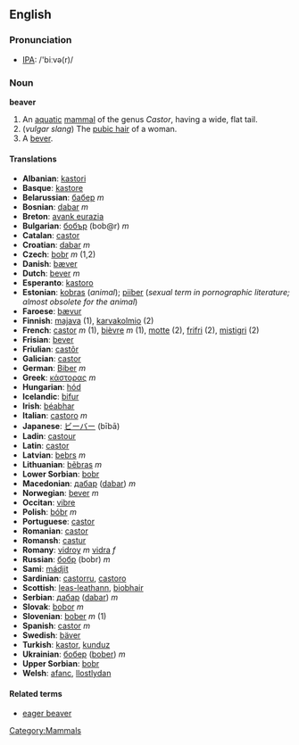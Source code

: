 {{wikipedia}}
==English==
=== Pronunciation ===
*[[w:IPA|IPA]]: /'biːvə(r)/

===Noun===
'''beaver'''

#An [[aquatic]] [[mammal]] of the genus ''Castor'', having a wide, flat tail.
#(''vulgar slang'') The [[pubic hair]] of a woman.
#A [[bever]].

====Translations====
*'''Albanian''': [[kastori]]
*'''Basque''': [[kastore]]
*'''Belarussian''': [[бабер]] ''m''
*'''Bosnian''': [[dabar]] ''m''
*'''Breton''': [[avank eurazia]]
*'''Bulgarian''': [[бобър]] (bob@r) ''m''
*'''Catalan''': [[castor]]
*'''Croatian''': [[dabar]] ''m''
*'''Czech''': [[bobr]] ''m'' (1,2)
*'''Danish''': [[bæver]]
*'''Dutch''': [[bever]] ''m''
*'''Esperanto''': [[kastoro]]
*'''Estonian''': [[kobras]] (''animal''); [[piiber]] (''sexual term in pornographic literature; almost obsolete for the animal'')  
*'''Faroese''': [[bævur]]
*'''Finnish''': [[majava]] (1), [[karvakolmio]] (2)
*'''French''': [[castor]] ''m'' (1), [[bièvre]] ''m'' (1),  [[motte]] (2), [[frifri]] (2), [[mistigri]] (2)
*'''Frisian''': [[bever]]
*'''Friulian''': [[castôr]]
*'''Galician''': [[castor]]
*'''German''': [[Biber]] ''m''
*'''Greek''': [[κάστορας]] ''m''
*'''Hungarian''': [[hód]]
*'''Icelandic''': [[bifur]]
*'''Irish''': [[béabhar]]
*'''Italian''': [[castoro]] ''m''
*'''Japanese''': [[ビーバー]] (bībā)
*'''Ladin''': [[castour]]
*'''Latin''': [[castor]] '' '' <!--do not put the scientific name here-->
*'''Latvian''': [[bebrs]] ''m''
*'''Lithuanian''': [[bẽbras]] ''m''
*'''Lower Sorbian''': [[bobr]]
*'''Macedonian''': [[дабар]] ([[dabar]]) ''m''
*'''Norwegian''': [[bever]] ''m''
*'''Occitan''': [[vibre]]
*'''Polish''': [[bóbr]] ''m''
*'''Portuguese''': [[castor]]
*'''Romanian''': [[castor]]
*'''Romansh''': [[castur]]
*'''Romany''': [[vidroy]] ''m'' [[vidra]] ''f''
*'''Russian''': [[бобр]] (bobr) ''m''
*'''Sami''': [[mádjit]]
*'''Sardinian''': [[castorru]], [[castoro]]
*'''Scottish''': [[leas-leathann]], [[biobhair]]
*'''Serbian''': [[дабар]] ([[dabar]]) ''m''
*'''Slovak''': [[bobor]] ''m''
*'''Slovenian''': [[bober]] ''m'' (1)
*'''Spanish''': [[castor]] ''m''
*'''Swedish''': [[bäver]]
*'''Turkish''': [[kastor]], [[kunduz]]
*'''Ukrainian''': [[бобер]] ([[bober]]) ''m''
*'''Upper Sorbian''': [[bobr]]
*'''Welsh''': [[afanc]], [[llostlydan]]

====Related terms====
*[[eager beaver]]

[[Category:Mammals]]